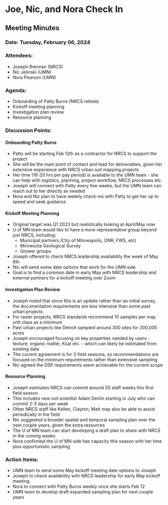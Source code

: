 # Joe, Nic, and Nora Check In

## Meeting Minutes

### Date: Tuesday, February 06, 2024

### Attendees:

-   Joseph Brennan (NRCS)\
-   Nic Jelinski (UMN)
-   Nora Pearson (UMN)

### Agenda:

-   Onboarding of Patty Burns (NRCS retiree)
-   Kickoff meeting planning
-   Investigation plan review
-   Resource planning

### Discussion Points:

#### Onboarding Patty Burns

-   Patty will be starting Feb 12th as a contractor for NRCS to support the project
-   She will be the main point of contact and lead for deliverables, given her extensive experience with NRCS urban soil mapping projects
-   Her time (16-20 hrs per pay period) is available to the UMN team - she can help with logistics, planning, project workflow, NRCS processes etc.
-   Joseph will connect with Patty every few weeks, but the UMN team can reach out to her directly as needed
-   Nora and Nic plan to have weekly check-ins with Patty to get her up to speed and seek guidance

#### Kickoff Meeting Planning

-   Original target was Q1 2023 but realistically looking at April/May now
-   U of MN team would like to have a more representative group beyond just NRCS, including:
    -   Municipal partners (City of Minneapolis, DNR, FWS, etc)
    -   Minnesota Geological Survey
    -   Grower groups
-   Joseph offered to check NRCS leadership availability the week of May 6th
-   Nic will send some date options that work for the UMN side
-   Goal is to find a common date in early May with NRCS leadership and external partners for a kickoff meeting over Zoom

#### Investigation Plan Review

-   Joseph noted that since this is an update rather than an initial survey, the documentation requirements are less intensive than some past urban projects
-   For raster projects, NRCS standards recommend 10 samples per map unit class as a minimum
-   Past urban projects like Detroit sampled around 300 sites for 200,000 acres
-   Joseph encouraged focusing on key properties needed by users - texture, organic matter, Ksat etc. - which can likely be estimated from existing data
-   The current agreement is for 3 field seasons, so recommendations are focused on the minimum requirements rather than extensive sampling
-   Nic agreed the DSP requirements seem achievable for the current scope

#### Resource Planning

-   Joseph estimates NRCS can commit around 50 staff weeks this first field season
-   This includes new soil scientist Adam Devlin starting in July who can commit 2-3 days per week
-   Other NRCS staff like Kellen, Clayton, Matt may also be able to assist periodically in the field
-   Nic suggested a broader spatial and temporal sampling plan over the next couple years, given the extra resources
-   The U of MN team can start developing a draft plan to share with NRCS in the coming weeks
-   Nora confirmed the U of MN side has capacity this season with her time plus opportunistic sampling

### Action Items:

-   UMN team to send some May kickoff meeting date options to Joseph
-   Joseph to check availability with NRCS leadership for early May kickoff meeting
-   Nora to connect with Patty Burns weekly once she starts Feb 12
-   UMN team to develop draft expanded sampling plan for next couple years
